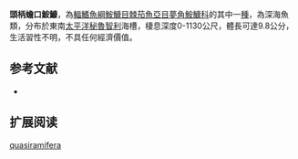 {{Speciesbox
| name = 頭柄蟾口鮟鱇
| image = BMC - Oneirodidae-Chaenophryne.quasiramifera.jpg
| image_caption = 
| status = NE
| status_system = IUCN3.1
| genus = Chaenophryne
| species = quasiramifera
| authority = [[Pietsch|Pietsch]], 2007
| synonyms = 
}}

'''頭柄蟾口鮟鱇'''，為[[輻鰭魚綱|輻鰭魚綱]][[鮟鱇目|鮟鱇目]][[棘茄魚亞目|棘茄魚亞目]][[夢角鮟鱇科|夢角鮟鱇科]]的其中一[[種|種]]，為深海魚類，分布於東南[[太平洋|太平洋]][[秘魯|秘魯]][[智利|智利]]海槽，棲息深度0-1130公尺，體長可達9.8公分，生活習性不明，不具任何經濟價值。

==参考文献==
*{{FishBase_species|genus=Chaenophryne|species=quasiramifera|year=2014|month=2}}

== 扩展阅读 ==
{{refbegin}}
{{wikispecies-inline|Chaenophryne quasiramifera|頭柄蟾口鮟鱇}}
{{refend}}
{{Taxonbar|from=Q2219671}}

[[Category:蟾口鮟鱇屬|quasiramifera]]